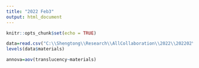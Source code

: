 ```yaml
---
title: "2022 Feb3"
output: html_document
---
```


```r
knitr::opts_chunk$set(echo = TRUE)
```

```r
data=read.csv("C:\\Shengtong\\Research\\AllCollaboration\\2022\\202202\\Essa\\Translucency.csv", header=T)
levels(data$materials)
```

```r
annova=aov(translucency~materials)
```